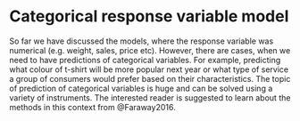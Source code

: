 # Categorical response variable model {#categoricalResponse}
So far we have discussed the models, where the response variable was numerical (e.g. weight, sales, price etc). However, there are cases, when we need to have predictions of categorical variables. For example, predicting what colour of t-shirt will be more popular next year or what type of service a group of consumers would prefer based on their characteristics. The topic of prediction of categorical variables is huge and can be solved using a variety of instruments. The interested reader is suggested to learn about the methods in this context from @Faraway2016.
